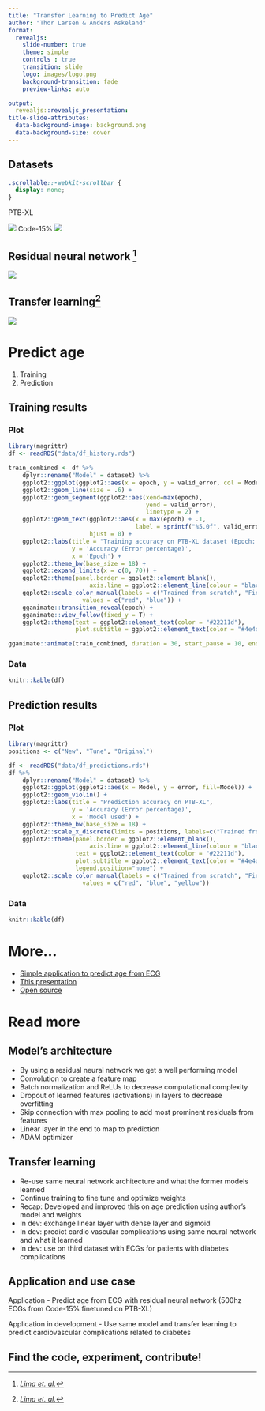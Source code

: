 ```yaml
---
title: "Transfer Learning to Predict Age"
author: "Thor Larsen & Anders Askeland"
format:
  revealjs:
    slide-number: true
    theme: simple
    controls : true
    transition: slide
    logo: images/logo.png
    background-transition: fade
    preview-links: auto

output: 
  revealjs::revealjs_presentation:
title-slide-attributes:
  data-background-image: background.png
  data-background-size: cover
---
```


## Datasets

```css
.scrollable::-webkit-scrollbar {
  display: none;
}
```

PTB-XL

![](images/ptb-xl.png) 
Code-15% 
![](images/code-15.png)

## Residual neural network ^[[<em>Lima et. al.</em>](https://github.com/antonior92/ecg-age-prediction)]


![](images/ribeiro_automatic_2020.png)

## Transfer learning^[[<em>Lima et. al.</em>](https://github.com/antonior92/ecg-age-prediction)]

![](images/he_deep_2015.png)

# Predict age

1.  Training
2.  Prediction

## Training results {.smaller .scrollable transition="slide"}

::: panel-tabset
### Plot

```r
library(magrittr)
df <- readRDS("data/df_history.rds")

train_combined <- df %>%
    dplyr::rename("Model" = dataset) %>%
    ggplot2::ggplot(ggplot2::aes(x = epoch, y = valid_error, col = Model)) +
    ggplot2::geom_line(size = .6) +
    ggplot2::geom_segment(ggplot2::aes(xend=max(epoch), 
                                       yend = valid_error),
                                       linetype = 2) +
    ggplot2::geom_text(ggplot2::aes(x = max(epoch) + .1, 
                                    label = sprintf("%5.0f", valid_error)),
                       hjust = 0) +
    ggplot2::labs(title = "Training accuracy on PTB-XL dataset (Epoch: {round(frame_along, 0)})",
                  y = 'Accuracy (Error percentage)', 
                  x = 'Epoch') +
    ggplot2::theme_bw(base_size = 18) +
    ggplot2::expand_limits(x = c(0, 70)) +
    ggplot2::theme(panel.border = ggplot2::element_blank(),
                       axis.line = ggplot2::element_line(colour = "black")) +
    ggplot2::scale_color_manual(labels = c("Trained from scratch", "Fine tuned"),
                     values = c("red", "blue")) +
    gganimate::transition_reveal(epoch) +
    gganimate::view_follow(fixed_y = T) +
    ggplot2::theme(text = ggplot2::element_text(color = "#22211d"),
                   plot.subtitle = ggplot2::element_text(color = "#4e4d47"))

gganimate::animate(train_combined, duration = 30, start_pause = 10, end_pause = 60)
```

### Data

```r
knitr::kable(df)


```
:::

## Prediction results {.smaller .scrollable transition="slide"}

::: panel-tabset
### Plot

```r
library(magrittr)
positions <- c("New", "Tune", "Original")

df <- readRDS("data/df_predictions.rds")
df %>%
    dplyr::rename("Model" = dataset) %>%
    ggplot2::ggplot(ggplot2::aes(x = Model, y = error, fill=Model)) +
    ggplot2::geom_violin() +
    ggplot2::labs(title = "Prediction accuracy on PTB-XL",
                  y = 'Accuracy (Error percentage)', 
                  x = 'Model used') +
    ggplot2::theme_bw(base_size = 18) +
    ggplot2::scale_x_discrete(limits = positions, labels=c("Trained from scratch", "Fine tuned", "Lima et. al.")) +
    ggplot2::theme(panel.border = ggplot2::element_blank(),
                       axis.line = ggplot2::element_line(colour = "black"),
                   text = ggplot2::element_text(color = "#22211d"),
                   plot.subtitle = ggplot2::element_text(color = "#4e4d47"),
                   legend.position="none") +
    ggplot2::scale_color_manual(labels = c("Trained from scratch", "Fine tuned", "New"),
                     values = c("red", "blue", "yellow"))
```

### Data

```r
knitr::kable(df)
```
:::

# More...

-   [Simple application to predict age from ECG](https://github.com/ddECG/ECG-Predictor)
-   [This presentation](https://github.com/ddECG/Presentation)
-   [Open source](https://github.com/ddECG)

# Read more

## Model's architecture

-   By using a residual neural network we get a well performing model
-   Convolution to create a feature map
-   Batch normalization and ReLUs to decrease computational complexity
-   Dropout of learned features (activations) in layers to decrease overfitting
-   Skip connection with max pooling to add most prominent residuals from features
-   Linear layer in the end to map to prediction
-   ADAM optimizer

## Transfer learning

-   Re-use same neural network architecture and what the former models learned
-   Continue training to fine tune and optimize weights
-   Recap: Developed and improved this on age prediction using author's model and weights
-   In dev: exchange linear layer with dense layer and sigmoid
-   In dev: predict cardio vascular complications using same neural network and what it learned
-   In dev: use on third dataset with ECGs for patients with diabetes complications

## Application and use case

Application - Predict age from ECG with residual neural network (500hz ECGs from Code-15% finetuned on PTB-XL)

Application in development - Use same model and transfer learning to predict cardiovascular complications related to diabetes

## Find the code, experiment, contribute!
